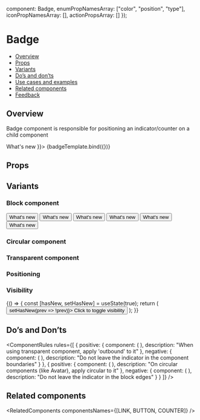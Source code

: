 
  component: Badge,
  enumPropNamesArray: ["color", "position", "type"],
  iconPropNamesArray: [],
  actionPropsArray: []
});

<Meta title="Feedback/Badge" component={Badge} argTypes={metaSettings.argTypes} decorators={metaSettings.decorators} />

<!--- Component template -->


<!--- Component documentation -->

# Badge

- [Overview](#overview)
- [Props](#props)
- [Variants](#variants)
- [Do’s and don’ts](#dos-and-donts)
- [Use cases and examples](#use-cases-and-examples)
- [Related components](#related-components)
- [Feedback](#feedback)

## Overview

Badge component is responsible for positioning an indicator/counter on a child component

<Canvas>
  <Story name="Overview" args={{ children: <Button leftIcon={WhatsNew}>What's new</Button> }}>
    {badgeTemplate.bind({})}
  </Story>
</Canvas>

## Props

<ArgsTable story="Overview" />

## Variants

### Block component

<Canvas>
  <Story name="Block component">
    <Flex direction={Flex.directions.COLUMN} gap={Flex.gaps.MEDIUM}>
      <Badge>
        <Button leftIcon={WhatsNew}>What's new</Button>
      </Badge>
      <Badge>
        <Button kind={Button.kinds.SECONDARY} leftIcon={WhatsNew}>
          What's new
        </Button>
      </Badge>
      <Badge>
        <Button kind={Button.kinds.TERTIARY} leftIcon={WhatsNew}>
          What's new
        </Button>
      </Badge>
    </Flex>
    <Flex direction={Flex.directions.COLUMN} gap={Flex.gaps.MEDIUM}>
      <Badge type={Badge.types.COUNTER}>
        <Button leftIcon={WhatsNew}>What's new</Button>
      </Badge>
      <Badge type={Badge.types.COUNTER}>
        <Button kind={Button.kinds.SECONDARY} leftIcon={WhatsNew}>
          What's new
        </Button>
      </Badge>
      <Badge type={Badge.types.COUNTER}>
        <Button kind={Button.kinds.TERTIARY} leftIcon={WhatsNew}>
          What's new
        </Button>
      </Badge>
    </Flex>
  </Story>
</Canvas>

### Circular component

<Canvas>
  <Story name="Circular component">
    <Flex direction={Flex.directions.COLUMN} gap={Flex.gaps.SMALL}>
      <Badge circular>
        <Avatar size={Avatar.sizes.SMALL} src={person} type={Avatar.types.IMG} />
      </Badge>
      <Badge circular>
        <Avatar size={Avatar.sizes.MEDIUM} src={person} type={Avatar.types.IMG} />
      </Badge>
      <Badge circular color={Badge.colors.PRIMARY}>
        <Avatar size={Avatar.sizes.LARGE} src={person} type={Avatar.types.IMG} />
      </Badge>
    </Flex>
    <Flex direction={Flex.directions.COLUMN} gap={Flex.gaps.SMALL}>
      <Badge circular type={Badge.types.COUNTER}>
        <Avatar size={Avatar.sizes.SMALL} src={person} type={Avatar.types.IMG} />
      </Badge>
      <Badge circular type={Badge.types.COUNTER}>
        <Avatar size={Avatar.sizes.MEDIUM} src={person} type={Avatar.types.IMG} />
      </Badge>
      <Badge circular type={Badge.types.COUNTER} color={Badge.colors.PRIMARY}>
        <Avatar size={Avatar.sizes.LARGE} src={person} type={Avatar.types.IMG} />
      </Badge>
    </Flex>
  </Story>
</Canvas>

### Transparent component

<Canvas>
  <Story name="Transparent component">
    <Flex direction={Flex.directions.COLUMN} gap={Flex.gaps.MEDIUM} align={Flex.align.START}>
      <Badge outbound>
        <Link text="Read more" />
      </Badge>
      <Badge outbound>
        <Link text="What's new" iconPosition={Link.iconPositions.START} icon={WhatsNew} />
      </Badge>
      <Badge outbound>
        <Link text="Learn more" iconPosition={Link.iconPositions.END} icon={ExternalPage} />
      </Badge>
    </Flex>
  </Story>
</Canvas>

### Positioning

<Canvas>
  <Story name="Positioning">
    <div className={styles.grid}>
      <Badge circular position={Badge.positions.TOP_START}>
        <Avatar size={Avatar.sizes.MEDIUM} src={person} type={Avatar.types.IMG} />
      </Badge>
      <Badge circular position={Badge.positions.TOP_END}>
        <Avatar size={Avatar.sizes.MEDIUM} src={person} type={Avatar.types.IMG} />
      </Badge>
      <Badge circular position={Badge.positions.BOTTOM_START}>
        <Avatar size={Avatar.sizes.MEDIUM} src={person} type={Avatar.types.IMG} />
      </Badge>
      <Badge circular position={Badge.positions.BOTTOM_END}>
        <Avatar size={Avatar.sizes.MEDIUM} src={person} type={Avatar.types.IMG} />
      </Badge>
    </div>
  </Story>
</Canvas>

### Visibility

<Canvas>
  <Story name="Visibility">
    {() => {
      const [hasNew, setHasNew] = useState(true);
      return (
        <Flex direction={Flex.directions.COLUMN} gap={Flex.gaps.MEDIUM} align={Flex.align.START}>
          <Badge show={hasNew}>
            <Button leftIcon={WhatsNew} onClick={() => setHasNew(prev => !prev)}>
              Click to toggle visibility
            </Button>
          </Badge>
        </Flex>
      );
    }}
  </Story>
</Canvas>

## Do’s and Don’ts

<ComponentRules
  rules={[
    {
      positive: {
        component: (
          <Badge outbound>
            <Link text="Read more" />
          </Badge>
        ),
        description: "When using transparent component, apply 'outbound' to it"
      },
      negative: {
        component: (
          <Badge>
            <Link text="Read more" />
          </Badge>
        ),
        description: "Do not leave the indicator in the component boundaries"
      }
    },
    {
      positive: {
        component: (
          <Badge circular>
            <Avatar size={Avatar.sizes.MEDIUM} src={person} type={Avatar.types.IMG} />
          </Badge>
        ),
        description: "On circular components (like Avatar), apply circular to it"
      },
      negative: {
        component: (
          <Badge>
            <Avatar size={Avatar.sizes.MEDIUM} src={person} type={Avatar.types.IMG} />
          </Badge>
        ),
        description: "Do not leave the indicator in the block edges"
      }
    }
  ]}
/>

## Related components

<RelatedComponents componentsNames={[LINK, BUTTON, COUNTER]} />
